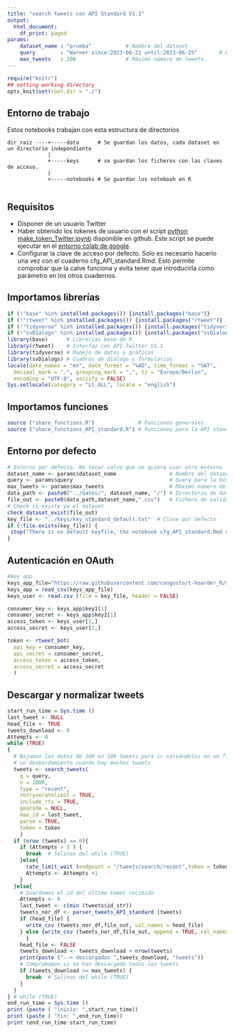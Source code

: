 ---
title: "search tweets con API Standard V1.1"
output:
  html_document:
    df_print: paged
params:
    dataset_name : "prueba"           # Nombre del dataset
    query        : "Warner since:2023-06-21 until:2023-06-25"       # Query para la búsqueda de tweets"       # Query para la búsqueda de tweets
    max_tweets   : 200                # Máximo número de tweets.
---

```{r setup, 	echo = TRUE,message = FALSE,	warning = FALSE,include=FALSE, cache = FALSE}

require("knitr")
## setting working directory
opts_knit$set(root.dir = "./")
```

## Entorno de trabajo

Estos notebooks trabajan con esta estructura de directorios

```         
dir_raiz ----+-----data      # Se guardan los datos, cada dataset en un directorio independiente
             |
             +-----keys      # se guardan los ficheros con las claves de acceso. 
             |
             +-----notebooks # Se guardan los notebooh en R
             
```

## Requisitos

-   Disponer de un usuario Twitter
-   Haber obtenido los tokenes de usuario con el script [python make_token_Twitter.ipynb](https://github.com/congosto/token_API_V1.1/blob/main/make_token_Twitter.ipynb) disponible en github. Este script se puede ejecutar en el [entorno colab de google](https://colab.research.google.com/).
-   Configurar la clave de acceso por defecto. Solo es necesario hacerlo una vez con el cuaderno cfg_API_standard.Rmd. Esto permite comprobar que la calve funciona y evita tener que introducirla como parámetro en los otros cuadernos.

## Importamos librerías

```{r libraries}
if (!"base" %in% installed.packages()) {install.packages("base")}
if (!"rtweet" %in% installed.packages()) {install.packages("rtweet")}
if (!"tidyverse" %in% installed.packages()) {install.packages("tidyverse")}
if (!"svDialogs" %in% installed.packages()) {install.packages("svDialogs")}
library(base)      # Librerías base de R
library(rtweet)    # Interfaz con API Twitter V1.1
library(tidyverse) # Manejo de datos y gráficas
library(svDialogs) # Cuadros de diálogo y formularios
locale(date_names = "en", date_format = "%AD", time_format = "%AT",
  decimal_mark = ".", grouping_mark = ",", tz = "Europe/Berlin",
  encoding = "UTF-8", asciify = FALSE)
Sys.setlocale(category = "LC_ALL", locale = "english")


```

## Importamos funciones

```{r functions}
source ("share_functions.R")              # Funciones generales
source ("share_functions_API_standard.R") # Funciones para la API standard
```

## Entorno por defecto

```{r environment}
# Entorno por defecto. No tocar salvo que se quiera usar otro entorno
dataset_name <- params$dataset_name                 # Nombre del dataset
query <- params$query                               # Query para la búsqueda de tweets
max_tweets <- params$max_tweets                     # Máximo número de tweets. 
data_path <- paste0("../datos/", dataset_name, "/") # Directorio de datos
file_out <- paste0(data_path,dataset_name,".csv")   # Fichero de salida
# Check si existe ya el dataset
check_dataset_exist(file_out)
key_file <- "../keys/key_standard_default.txt"  # Clave por defecto
if (!file.exists(key_file)) {
 stop("There is no default keyfile, the notebook cfg_API_standard.Rmd must be run once before")
}
```

## Autenticación en OAuth

```{r authentication, message=FALSE}
#key app
keys_app_file="https://raw.githubusercontent.com/congosto/t-hoarder_R/main/keys/metroaverias_app.txt" 
keys_app = read_csv(keys_app_file)
keys_user <- read.csv (file = key_file, header = FALSE)

consumer_key <- keys_app$key1[1]
consumer_secret <- keys_app$key2[1]
access_token <- keys_user[1,]
access_secret <- keys_user[2,]

token <- rtweet_bot(
  api_key = consumer_key,
  api_secret = consumer_secret,
  access_token = access_token,
  access_secret = access_secret
  )
```

## Descargar y normalizar tweets

```{r search_tweets, message=FALSE, include=FALSE}

start_run_time = Sys.time ()
last_tweet <- NULL
head_file <- TRUE
tweets_download <- 0
Attempts <- 0
while (TRUE)
{
  # Bajamos los datos de 100 en 100 tweets para ir salvándolos en un fichero y evitar
  # un desbordamiento cuando hay muchos tweets
  tweets <- search_tweets(
    q = query,
    n = 1000,
    type = "recent",
    retryonratelimit = TRUE,
    include_rts = TRUE,
    geocode = NULL,
    max_id = last_tweet,
    parse = TRUE,
    token = token
    )
  if (nrow (tweets) == 0){
    if (Attempts > 3 ) {
      break  # Salinos del while (TRUE)
    }else{
      rate_limit_wait (endpoint = "/tweets/search/recent",token = token)
      Attempts <- Attempts +1
    }
  }else{
    # Guardamos el id del último tweet recibido
    Attempts <- 0
    last_tweet <- c(min (tweets$id_str))
    tweets_nor_df <- parser_tweets_API_standard (tweets)
    if (head_file) {
      write_csv (tweets_nor_df,file_out, col_names = head_file)
    } else {write_csv (tweets_nor_df,file_out, append = TRUE, col_names = head_file)
      }
    head_file <- FALSE
    tweets_download <- tweets_download + nrow(tweets)
    print(paste ("--> descargados ",tweets_download, "tweets"))
    # Comprobamos si se han descargado todos los tweets
    if (tweets_download >= max_tweets) {
      break  # Salinos del while (TRUE)
    }
  }
} # while (TRUE)
end_run_time = Sys.time ()
print (paste ( "inicio: ",start_run_time))
print (paste ( "fin: ",end_run_time))
print (end_run_time-start_run_time)

```
